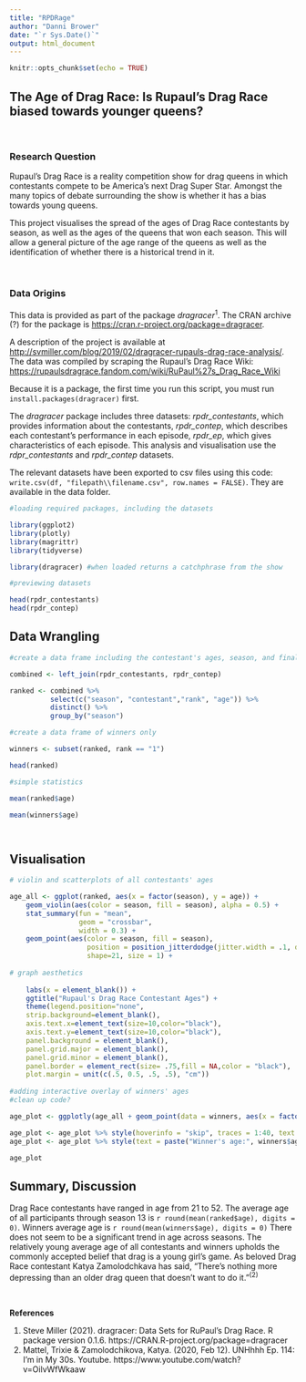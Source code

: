 ```yaml
---
title: "RPDRage"
author: "Danni Brower"
date: "`r Sys.Date()`"
output: html_document
---
```


```r
knitr::opts_chunk$set(echo = TRUE)
```

## The Age of Drag Race: Is Rupaul's Drag Race biased towards younger queens? 

&nbsp;

### Research Question

Rupaul's Drag Race is a reality competition show for drag queens in which contestants compete to be America's next Drag Super Star. Amongst the many topics of debate surrounding the show is whether it has a bias towards young queens.  



This project visualises the spread of the ages of Drag Race contestants by season, as well as the ages of the queens that won each season. This will allow a general picture of the age range of the queens as well as the identification of whether there is a historical trend in it.

&nbsp;

### Data Origins

This data is provided as part of the package *dragracer*^1^. The CRAN archive (?) for the package is <https://cran.r-project.org/package=dragracer>.

A description of the project is available at <http://svmiller.com/blog/2019/02/dragracer-rupauls-drag-race-analysis/>.
The data was compiled by scraping the Rupaul's Drag Race Wiki: <https://rupaulsdragrace.fandom.com/wiki/RuPaul%27s_Drag_Race_Wiki>

Because it is a package, the first time you run this script, you must run ``install.packages(dragracer)`` first.

The *dragracer* package includes three datasets:
*rpdr_contestants*, which provides information about the contestants,
*rpdr_contep*, which describes each contestant's performance in each episode,
*rpdr_ep*, which gives characteristics of each episode. This analysis and visualisation use the *rdpr_contestants* and *rpdr_contep* datasets.

The relevant datasets have been exported to csv files using this code: ``write.csv(df, "filepath\\filename.csv", row.names = FALSE)``. They are available in the data folder.

```r
#loading required packages, including the datasets

library(ggplot2)
library(plotly)
library(magrittr)
library(tidyverse)
```


```r
library(dragracer) #when loaded returns a catchphrase from the show
```


```r
#previewing datasets

head(rpdr_contestants)
head(rpdr_contep)
```

## Data Wrangling

```r

#create a data frame including the contestant's ages, season, and final ranking in the competition

combined <- left_join(rpdr_contestants, rpdr_contep)

ranked <- combined %>% 
          select(c("season", "contestant","rank", "age")) %>%
          distinct() %>%
          group_by("season")

#create a data frame of winners only

winners <- subset(ranked, rank == "1")

head(ranked)

#simple statistics

mean(ranked$age)

mean(winners$age)




```

## Visualisation

```r

# violin and scatterplots of all contestants' ages

age_all <- ggplot(ranked, aes(x = factor(season), y = age)) +
    geom_violin(aes(color = season, fill = season), alpha = 0.5) +
    stat_summary(fun = "mean",
                 geom = "crossbar", 
                 width = 0.3) +
    geom_point(aes(color = season, fill = season),
                   position = position_jitterdodge(jitter.width = .1, dodge.width = 0), 
                   shape=21, size = 1) +
  
# graph aesthetics   
  
    labs(x = element_blank()) +
    ggtitle("Rupaul's Drag Race Contestant Ages") +
    theme(legend.position="none",  
    strip.background=element_blank(),
    axis.text.x=element_text(size=10,color="black"),
    axis.text.y=element_text(size=10,color="black"),
    panel.background = element_blank(),
    panel.grid.major = element_blank(), 
    panel.grid.minor = element_blank(),
    panel.border = element_rect(size= .75,fill = NA,color = "black"),
    plot.margin = unit(c(.5, 0.5, .5, .5), "cm"))
  
#adding interactive overlay of winners' ages
#clean up code?

age_plot <- ggplotly(age_all + geom_point(data = winners, aes(x = factor(season))))

age_plot <- age_plot %>% style(hoverinfo = "skip", traces = 1:40, text = winners$age)
age_plot <- age_plot %>% style(text = paste("Winner's age:", winners$age))

age_plot

```

## Summary, Discussion

Drag Race contestants have ranged in age from 21 to 52. The average age of all participants through season 13 is `r round(mean(ranked$age), digits = 0)`. Winners average age is `r round(mean(winners$age), digits = 0)` There does not seem to be a significant trend in age across seasons. The relatively young average age of all contestants and winners upholds the commonly accepted belief that drag is a young girl's game. As beloved Drag Race contestant Katya Zamolodchkava has said, "There's nothing more depressing than an older drag queen that doesn't want to do it."^(2)^


&nbsp;
&nbsp;
&nbsp;
&nbsp;


**References**

1. Steve Miller (2021). dragracer: Data Sets for RuPaul's Drag Race. R package version 0.1.6. https://CRAN.R-project.org/package=dragracer
2. Mattel, Trixie & Zamolodchikova, Katya. (2020, Feb 12). UNHhhh Ep. 114: I'm in My 30s. Youtube. https://www.youtube.com/watch?v=OilvWfWkaaw


&nbsp;
&nbsp;
&nbsp;
&nbsp;

